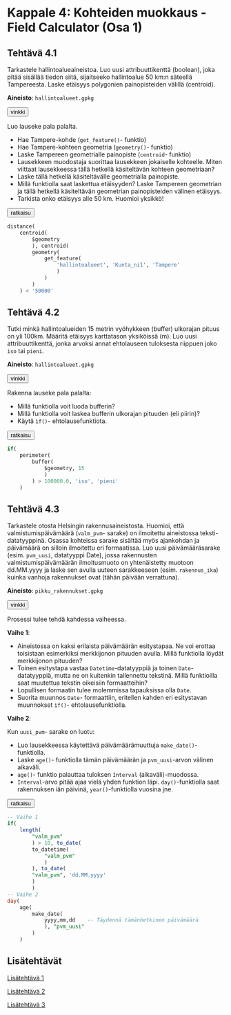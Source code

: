 # Kappale 4: Kohteiden muokkaus - Field Calculator (Osa 1)

## Tehtävä 4.1

Tarkastele hallintoalueaineistoa. Luo uusi attribuuttikenttä (boolean), joka pitää sisällää tiedon siitä, sijaitseeko hallintoalue 50 km:n säteellä Tampereesta. Laske etäisyys polygonien painopisteiden välillä (centroid).

**Aineisto**: ```hallintoalueet.gpkg```

<button onclick="toggleAnswer(this)" class="btn answer_btn">vinkki</button>

::: hidden-box
Luo lauseke pala palalta.

- Hae Tampere-kohde (```get_feature()```- funktio)
- Hae Tampere-kohteen geometria (```geometry()```- funktio)
- Laske Tampereen geometrialle painopiste (```centroid```- funktio)
- Lausekkeen muodostaja suorittaa lausekkeen jokaiselle kohteelle. Miten viittaat lausekkeessa tällä hetkellä käsiteltävän kohteen geometriaan?
- Laske tällä hetkellä käsiteltävälle geometrialla painopiste.
- Millä funktiolla saat laskettua etäisyyden? Laske Tampereen geometrian ja tällä hetkellä käsiteltävän geometrian painopisteiden välinen etäisyys.
- Tarkista onko etäisyys alle 50 km. Huomioi yksikkö!
:::

<button onclick="toggleAnswer(this)" class="btn answer_btn">ratkaisu</button>

::: hidden-box
::: code-box
``` sql
distance(
	centroid(
		$geometry
		), centroid(
		geometry(
			get_feature(
				'hallintoalueet', 'Kunta_ni1', 'Tampere'
				)
			)
		)
	) < '50000'
```
:::
:::

## Tehtävä 4.2

Tutki minkä hallintoalueiden 15 metrin vyöhykkeen (buffer) ulkorajan pituus on yli 100km. Määritä etäisyys karttatason yksiköissä (m). Luo uusi attribuuttikenttä, jonka arvoksi annat ehtolauseen tuloksesta riippuen joko ```iso``` tai ```pieni```.

**Aineisto**: ```hallintoalueet.gpkg```

<button onclick="toggleAnswer(this)" class="btn answer_btn">vinkki</button>

::: hidden-box
Rakenna lauseke pala palalta:

- Millä funktiolla voit luoda bufferin?
- Millä funktiolla voit laskea bufferin ulkorajan pituuden (eli piirin)?
- Käytä ```ìf()```- ehtolausefunktiota.
:::

<button onclick="toggleAnswer(this)" class="btn answer_btn">ratkaisu</button>

::: hidden-box
::: code-box
``` sql
if(
	perimeter(
		buffer(
			$geometry, 15
			)
		) > 100000.0, 'iso', 'pieni'
	)
```
:::
:::

## Tehtävä 4.3

Tarkastele otosta Helsingin rakennusaineistosta. Huomioi, että valmistumispäivämäärä (```valm_pvm```- sarake) on ilmoitettu aineistossa teksti-datatyyppinä. Osassa kohteissa sarake sisältää myös ajankohdan ja päivämäärä on silloin ilmoitettu eri formaatissa. Luo uusi päivämääräsarake (esim. ```pvm_uusi```, datatyyppi Date), jossa rakennusten valmistumispäivämäärän ilmoitusmuoto on yhtenäistetty muotoon dd.MM.yyyy ja laske sen avulla uuteen sarakkeeseen (esim. ```rakennus_ika```) kuinka vanhoja rakennukset ovat (tähän päivään verrattuna).

**Aineisto**: ```pikku_rakennukset.gpkg```

<button onclick="toggleAnswer(this)" class="btn answer_btn">vinkki</button>

::: hidden-box
Prosessi tulee tehdä kahdessa vaiheessa.

**Vaihe 1**:

- Aineistossa on kaksi erilaista päivämäärän esitystapaa. Ne voi erottaa toisistaan esimerkiksi merkkijonon pituuden avulla. Millä funktiolla löydät merkkijonon pituuden?
- Toinen esitystapa vastaa ```Datetime```-datatyyppiä ja toinen ```Date```-datatyyppiä, mutta ne on kuitenkin tallennettu tekstinä. Millä funktioilla saat muutettua tekstin oikeisiin formaatteihin?
- Lopullisen formaatin tulee molemmissa tapauksissa olla ```Date```.
- Suorita muunnos ```Date```- formaattiin, eritellen kahden eri esitystavan muunnokset  ```ìf()```- ehtolausefunktiolla.

**Vaihe 2**:

Kun ```uusi_pvm```- sarake on luotu:

- Luo lausekkeessa käytettävä päivämäärämuuttuja ```make_date()```-funktiolla.
- Laske ```age()```- funktiolla tämän päivämäärän ja ```pvm_uusi```-arvon välinen aikaväli.
- ```age()```- funktio palauttaa tuloksen ```Interval``` (aikaväli)-muodossa.
- ```Interval```-arvo pitää ajaa vielä yhden funktion läpi. ```day()```-funktiolla saat rakennuksen iän päivinä, ```year()```-funktiolla vuosina jne.
:::

<button onclick="toggleAnswer(this)" class="btn answer_btn">ratkaisu</button>

::: hidden-box
::: code-box
``` sql
-- Vaihe 1
if(
	length(
		"valm_pvm"
		) > 10, to_date(
		to_datetime(
			"valm_pvm"
			)
		), to_date(
		"valm_pvm", 'dd.MM.yyyy'
		)
		)
-- Vaihe 2
day(
	age(
		make_date(
			yyyy,mm,dd    -- Täydennä tämänhetkinen päivämäärä
			), "pvm_uusi"
		)
	)
```
:::
:::

## Lisätehtävät

[Lisätehtävä 1](15_kappale_15.html#lisätehtävä-1-1)

[Lisätehtävä 2](15_kappale_15.html#lisätehtävä-2-1)

[Lisätehtävä 3](15_kappale_15.html#lisätehtävä-3-1)

